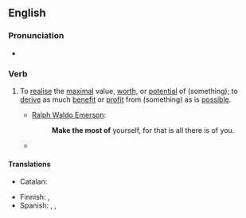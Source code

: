 ==English==

===Pronunciation===
* {{audio|en|En-au-make the most of.ogg|Audio (AU)}}

===Verb===
{{en-verb|makes the most of|making the most of|made the most of}}

# {{lb|en|idiomatic|transitive}} To [[realise]] the [[maximal]] value, [[worth]], or [[potential]] of (something); to [[derive]] as much [[benefit]] or [[profit]] from (something) as is [[possible]].
#* [[w:Ralph Waldo Emerson|Ralph Waldo Emerson]]:
#*: '''Make the most of''' yourself, for that is all there is of you.
#* {{quote-journal
|en
|date=Jan. 25, 2011
|author=Les Roopanarine
|title=Wigan 1 - 2 Aston Villa
|work=BBC
|url=http://news.bbc.co.uk/sport2/hi/football/eng_prem/9369947.stm
|page=
|passage=But with the home side likewise unable to '''make the most of''' a period of first-half ascendancy, Villa were swift to make amends on the restart.}}

====Translations====
{{trans-top|realise the maximal value, worth, or potential of}}
* Catalan: {{t+|ca|aprofitar}}
{{trans-mid}}
* Finnish: {{t|fi|ottaa kaikki irti}}, {{t+|fi|hyödyntää}}
* Spanish: {{t+|es|aprovechar}}, {{t|es|sacar provecho}}, {{t|es|sacar partido}}
{{trans-bottom}}
